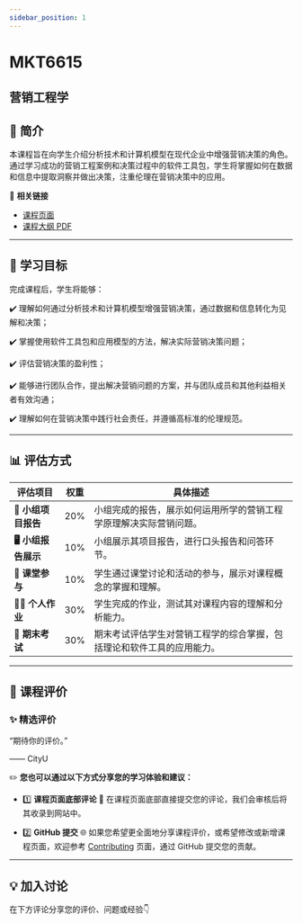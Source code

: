 ```yaml
---
sidebar_position: 1
---
```


# MKT6615
## 营销工程学

## **📘 简介**
本课程旨在向学生介绍分析技术和计算机模型在现代企业中增强营销决策的角色。通过学习成功的营销工程案例和决策过程中的软件工具包，学生将掌握如何在数据和信息中提取洞察并做出决策，注重伦理在营销决策中的应用。

🔗 **相关链接**
- [课程页面](https://www.cityu.edu.hk/catalogue/pg/202526/course/MKT6615.htm)
- [课程大纲 PDF](https://www.cityu.edu.hk/catalogue/pg/202526/course/MKT6615.pdf)

---

## **🎯 学习目标**

完成课程后，学生将能够：

✔️ 理解如何通过分析技术和计算机模型增强营销决策，通过数据和信息转化为见解和决策；

✔️ 掌握使用软件工具包和应用模型的方法，解决实际营销决策问题；

✔️ 评估营销决策的盈利性；

✔️ 能够进行团队合作，提出解决营销问题的方案，并与团队成员和其他利益相关者有效沟通；

✔️ 理解如何在营销决策中践行社会责任，并遵循高标准的伦理规范。

---

## **📊 评估方式**

| **评估项目**          | **权重** | **具体描述**                                                                                       |
|----------------------|---------|---------------------------------------------------------------------------------------------------|
| **📝 小组项目报告**   | 20%     | 小组完成的报告，展示如何运用所学的营销工程学原理解决实际营销问题。                              |
| **🖥️ 小组报告展示**   | 10%     | 小组展示其项目报告，进行口头报告和问答环节。                                                     |
| **📄 课堂参与**       | 10%     | 学生通过课堂讨论和活动的参与，展示对课程概念的掌握和理解。                                       |
| **🧑‍💻 个人作业**     | 30%     | 学生完成的作业，测试其对课程内容的理解和分析能力。                                               |
| **📝 期末考试**       | 30%     | 期末考试评估学生对营销工程学的综合掌握，包括理论和软件工具的应用能力。                           |

---

## **💬 课程评价**

### ✨ **精选评价**
<div className={commentStyles.commentBox}>
    <p className={commentStyles.commentText}>
        “期待你的评价。”
    </p>
    <p className={commentStyles.commentAuthor}>—— CityU</p>
</div>

✏️ **您也可以通过以下方式分享您的学习体验和建议：**

- 1️⃣ **课程页面底部评论**
💬 在课程页面底部直接提交您的评论，我们会审核后将其收录到网站中。

- 2️⃣ **GitHub 提交**
🌐 如果您希望更全面地分享课程评价，或希望修改或新增课程页面，欢迎参考 [Contributing](/contributing) 页面，通过 GitHub 提交您的贡献。

---

## **💡 加入讨论**

在下方评论分享您的评价、问题或经验👇
<Utterances />